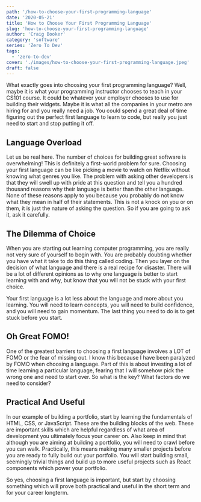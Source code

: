 ```yaml
---
path: '/how-to-choose-your-first-programming-language'
date: '2020-05-21'
title: 'How to Choose Your First Programming Language'
slug: 'how-to-choose-your-first-programming-language'
author: 'Craig Booker'
category: 'software'
series: 'Zero To Dev'
tags:
  - 'zero-to-dev'
cover: './images/how-to-choose-your-first-programming-language.jpeg'
draft: false
---
```


What exactly goes into choosing your first programming language? Well, maybe it is what your programming instructor chooses to teach in your CS101 course. It could be whatever your employer chooses to use for building their widgets. Maybe it is what all the companies in your metro are hiring for and you really need a job. You could spend a great deal of time figuring out the perfect first language to learn to code, but really you just need to start and stop putting it off.

## Language Overload

Let us be real here. The number of choices for building great software is overwhelming! This is definitely a first-world problem for sure. Choosing your first language can be like picking a movie to watch on Netflix without knowing what genres you like. The problem with asking other developers is that they will swell up with pride at this question and tell you a hundred thousand reasons why their language is better than the other language. None of these reasons apply to you because you probably do not know what they mean in half of their statements. This is not a knock on you or on them, it is just the nature of asking the question. So if you are going to ask it, ask it carefully.

## The Dilemma of Choice

When you are starting out learning computer programming, you are really not very sure of yourself to begin with. You are probably doubting whether you have what it take to do this thing called coding. Then you layer on the decision of what language and there is a real recipe for disaster. There will be a lot of different opinions as to why one language is better to start learning with and why, but know that you will not be stuck with your first choice.

Your first language is a lot less about the language and more about you learning. You will need to learn concepts, you will need to build confidence, and you will need to gain momentum. The last thing you need to do is to get stuck before you start.

## Oh Great FOMO!

One of the greatest barriers to choosing a first language involves a LOT of FOMO or the fear of missing out. I know this because I have been paralyzed by FOMO when choosing a language. Part of this is about investing a lot of time learning a particular language, fearing that I will somehow pick the wrong one and need to start over. So what is the key? What factors do we need to consider?

## Practical And Useful

In our example of building a portfolio, start by learning the fundamentals of HTML, CSS, or JavaScript. These are the building blocks of the web. These are important skills which are helpful regardless of what area of development you ultimately focus your career on. Also keep in mind that although you are aiming at building a portfolio, you will need to crawl before you can walk. Practically, this means making many smaller projects before you are ready to fully build out your portfolio. You will start building small, seemingly trivial things and build up to more useful projects such as React components which power your portfolio.

So yes, choosing a first language is important, but start by choosing something which will prove both practical and useful in the short term and for your career longterm.
